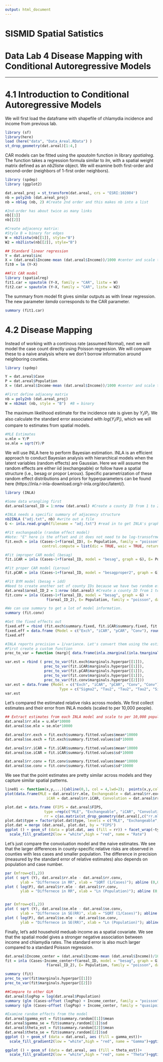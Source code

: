 ```yaml
---
output: html_document
---
```



# SISMID Spatial Satistics
# Data Lab 4 Disease Mapping with Conditional Autoregressive Models
***

# 4.1 Introduction to Conditional Autoregressive Models

We will first load the dataframe with shapefile of chlamydia incidence and income from previous lab.
 
```r
library (sf)
library(here)
load (here("data", "Data_Areal.RData") )
st_drop_geometry(dat.areal)[1:4,]
```

CAR models can be fitted using the *spautolm* function in library *spatialreg*. The function takes a regression formula similar to *lm*, with a spatial weight matrix defined as an *nb2listw* object.  We will examine both first-order and second-order (neighbors of 1-first order neighbors).

```r
library (spdep)
library (ggplot2)

dat.areal_proj = st_transform(dat.areal, crs = "ESRI:102004")
nb = poly2nb (dat.areal_proj)
nb = nblag (nb, 2) #Create 2nd order and this makes nb into a list

#2nd-order has about twice as many links
nb[[1]]
nb[[2]] 

#Create adjacency matrix: 
#Style B = binary for edges
W = nb2listw(nb[[1]], style="B")
W2 = nb2listw(nb[[2]], style="B") 

## Standard linear regression
Y = dat.areal$inc
X = (dat.areal$Income-mean (dat.areal$Income))/1000 #center and scale to per $1,000
fit0 = lm (Y~X)

##Fit CAR model
library (spatialreg)
fit1.car = spautolm (Y~X, family = "CAR", listw = W)
fit2.car = spautolm (Y~X, family = "CAR", listw = W2)
```

The summary from model fit gives similar outputs as with linear regression. The new parameter *lamda* corresponds to the CAR parameter. 
```r
summary (fit1.car)
```

# 4.2 Disease Mapping

Instead of working with a continous rate (assumed Normal), next we will model the case count directly using Poisson regression. We will compare these to a naive analysis where we don't borrow information around neighboring counties. 

```r
library (spdep)

Y = dat.areal$Case
P = dat.areal$Population
X = (dat.areal$Income-mean (dat.areal$Income))/1000 #center and scale to per $1,000

#First define adjaceny matrix
nb = poly2nb (dat.areal_proj)
W = nb2mat (nb, style = "B")  #B = binary
```

The maximum likelihood estimate for the incidence rate is given by $Y_i/P_i$. We also calculate the standard error associated with $log (Y_i/P_i)$, which we will compare to estimates from spatial models.

```r
#MLE Estimates
u.mle = Y/P
se.mle = sqrt(Y)/P
```

We will use INLA here to perform Bayesian estimation. INLA is an efficient approach to conduct Bayesian analysis with hierarchical models when the latent variables (random effects) are Gaussian. Here we will assume the random effects are either iid (exchangeable) or follow have a spatial structure (i.e., besag or propor Leroux). Specific parametrization of these random effect distributions and priors for hyperparameters can be found here (https://inla.r-inla-download.org/r-inla.org/doc/latent/).

```r
library (INLA)

#Some data wrangling first
dat.areal$areal_ID = 1:nrow (dat.areal) #Create a county ID from 1 to 226

#INLA needs a specific summary of adjacency structure
nb2INLA ("adj.txt", nb) #write out a file
G <- inla.read.graph(filename = "adj.txt") #read in to get INLA's graph format

#Fit exchangeable (random effect model)
#Note: "E" here is the offset and it does not need to be log-transofrmed
fit.exch = inla (Cases~1+f(areal_ID), E= Population, family = "poisson", data = dat.areal,
                 control.compute = list(dic = TRUE, waic = TRUE, return.marginals.predictor=TRUE))

#Fit improper CAR model (besag)
fit.iCAR = inla (Cases~1+f(areal_ID, model = "besag", graph = G), E= Population, family = "poisson", data = dat.areal,control.compute = list(dic = TRUE, waic = TRUE))

#Fit proper CAR model (Leroux)
fit.pCAR = inla (Cases~1+f(areal_ID, model = "besagproper2", graph = G), E= Population, family = "poisson", data = dat.areal,control.compute = list(dic = TRUE, waic = TRUE))

#Fit BYM model (besag + idd)
#Need to create another set of county IDs because we have two random effect distributions
dat.areal$areal_ID_2 = 1:nrow (dat.areal) #Create a county ID from 1 to 226
fit.conv = inla (Cases~1+f(areal_ID, model = "besag", graph = G) + 
                   f(areal_ID_2), E= Population, family = "poisson", data = dat.areal,control.compute = list(dic = TRUE, waic = TRUE))

#We can use summary to get a lot of model information.
summary (fit.conv)

#Get the fixed effects out
fixed.eff = rbind (fit.exch$summary.fixed, fit.iCAR$summary.fixed, fit.pCAR$summary.fixed, fit.conv$summary.fixed)
fixed.eff = data.frame (Model = c("Exch", "iCAR", "pCAR", "Conv"), round(fixed.eff, 2))
fixed.eff

#INLA reports precision = 1/variance. Let's convert them using the estimated posterior marginal distribution
#First create a custom function
prec_to_var = function (marg){ data.frame(inla.zmarginal(inla.tmarginal(function(x){(1/x)},marg), silent=TRUE))}

var.est = rbind ( prec_to_var(fit.exch$marginals.hyperpar[[1]]), 
                  prec_to_var(fit.iCAR$marginals.hyperpar[[1]]), 
                  prec_to_var(fit.pCAR$marginals.hyperpar[[1]]),
                  prec_to_var(fit.conv$marginals.hyperpar[[1]]),
                  prec_to_var(fit.conv$marginals.hyperpar[[2]]))
var.est = data.frame (Model = c("Exch", "iCAR", "pCAR", "Conv", "Conv"),
                         Type = c("Sigma2", "Tau2", "Tau2", "Tau2", "Sigma2"), round(var.est, 2))
var.est

```

Let's compared the estimated relative risks across models. We first collect estimates and their error from INLA models (scaled to per 10,000 people).

```r

## Extract estimates from each INLA model and scale to per 10,000 population
dat.areal$rr.mle = u.mle*10000
dat.areal$se.mle = se.mle*10000

dat.areal$rr.exch = fit.exch$summary.fitted.values$mean*10000
dat.areal$se.exch = fit.exch$summary.fitted.values$sd*10000

dat.areal$rr.iCAR = fit.iCAR$summary.fitted.values$mean*10000
dat.areal$se.iCAR = fit.iCAR$summary.fitted.values$sd*10000

dat.areal$rr.conv = fit.conv$summary.fitted.values$mean*10000
dat.areal$se.conv = fit.conv$summary.fitted.values$sd*10000
```

We see that the point estimates are pretty similar across models and they capture similar spatial patterns. 

```r
line01 <- function(x,y,...){abline(0,1, col = 4,lwd=2);  points(x,y,col=2)}
plot(data.frame(MLE = dat.areal$rr.mle, Exchangeable = dat.areal$rr.exch, 
                   iCAR = dat.areal$rr.iCAR, Convolution = dat.areal$rr.conv), panel=line01)

plot.dat = data.frame (FIPS = dat.areal$FIPS,
                  type =rep(c("MLE", "Exchangeable", "iCAR", "Convolution"), each = nrow (dat.areal)),
                  rr = c(as.matrix(st_drop_geometry(dat.areal[,c("rr.mle", "rr.exch", "rr.iCAR", "rr.conv")]))))
plot.dat$type = factor(plot.dat$type, levels = c("MLE", "Exchangeable", "iCAR", "Convolution"))
plot.dat = merge (dat.areal, plot.dat, by = "FIPS")
ggplot () + geom_sf (data = plot.dat, aes (fill = rr)) + facet_wrap(~type)+
  scale_fill_gradient2(low = "white",high = "red", name = "Rate")
```

Let's just compare the convoluation model and the naive estimates. We see that the larger differences in county-specific relative risks are observed in counties with less cases and smaller population.
The difference in precision (measured by the standard error of relative estimates) also depends on population and case number.

```r
par (mfrow=c(1,2))
plot ( sqrt (Y), dat.areal$rr.mle - dat.areal$rr.conv,
       ylab = "Differnece in RR", xlab = "SQRT (1/Cases)"); abline (0,0, col = "blue")
plot ( log(P), dat.areal$rr.mle - dat.areal$rr.conv,
       ylab = "Differnece in RR", xlab = "Ln (Population)"); abline (0,0, col = "blue")


par (mfrow=c(1,2))
plot ( sqrt (Y), dat.areal$se.mle - dat.areal$se.conv,
       ylab = "Differnece in SE(RR)", xlab = "SQRT (1/Cases)"); abline (0,0, col = "blue")
plot ( log(P), dat.areal$se.mle - dat.areal$se.conv,
       ylab = "Differnece in SE(RR)", xlab = "Ln (Population)"); abline (0,0, col = "blue")

```

Finally, let's add household meduab income as a spatial covariate. We see that the spatial model gives a stronger negative association between income and chlamydia rates. The standard error is also much larger compared to a standard Poisson regression.

```r
dat.areal$Income_center = (dat.areal$Income-mean (dat.areal$Income))/1000
fit = inla (Cases~Income_center+f(areal_ID, model = "besag", graph = G) + 
                   f(areal_ID_2), E= Population, family = "poisson", data = dat.areal,control.compute = list(dic = TRUE, waic = TRUE))

summary (fit)
prec_to_var(fit$marginals.hyperpar[[1]])
prec_to_var(fit$marginals.hyperpar[[2]])

##Compare to other GLM
dat.areal$logPop = log(dat.areal$Population)
summary (glm (Cases~offset (logPop) + Income_center, family = "poisson", data = dat.areal))
summary (glm (Cases~offset (logPop) + Income_center, family = "quasipoisson", data = dat.areal))

#Examine random effects from the model
dat.areal$gamma_est = fit$summary.random[[1]]$mean
dat.areal$gamma_se = fit$summary.random[[1]]$sd
dat.areal$theta_est = fit$summary.random[[2]]$mean
dat.areal$theta_se = fit$summary.random[[2]]$sd
ggplot () + geom_sf (data = dat.areal, aes (fill = gamma_est))+ 
  scale_fill_gradient2(low = "white",high = "red", name = "Gamma")+ggtitle("Spatial Random Effect Estimates")

ggplot () + geom_sf (data = dat.areal, aes (fill = theta_est))+ 
  scale_fill_gradient2(low = "white",high = "red", name = "Theta")+ggtitle("Independent Random Effect Estimates")

                                                                      
```

